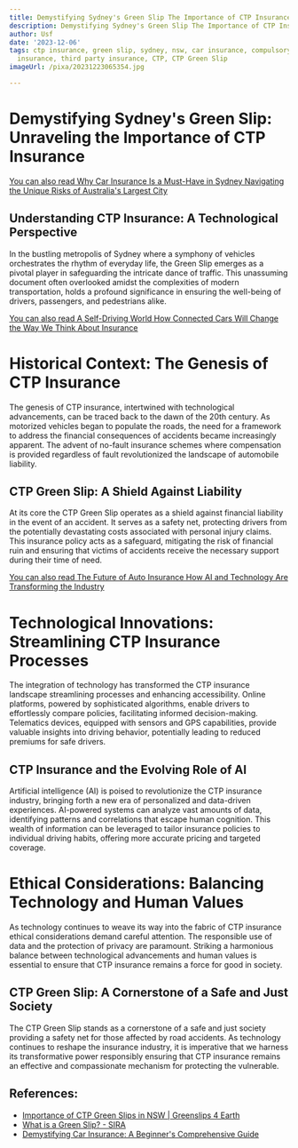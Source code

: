 ```yaml
---
title: Demystifying Sydney's Green Slip The Importance of CTP Insurance
description: Demystifying Sydney's Green Slip The Importance of CTP Insurance
author: Usf
date: '2023-12-06'
tags: ctp insurance, green slip, sydney, nsw, car insurance, compulsory third party
  insurance, third party insurance, CTP, CTP Green Slip
imageUrl: /pixa/20231223065354.jpg

---
```

# Demystifying Sydney's Green Slip: Unraveling  the Importance of CTP Insurance

[You can also read Why Car Insurance Is a Must-Have in Sydney Navigating the Unique Risks of Australia's Largest City](Why%20Car%20Insurance%20Is%20a%20Must-Have%20in%20Sydney%20Navigating%20the%20Unique%20Risks%20of%20Australia%27s%20Largest%20City)


## Understanding CTP Insurance: A Technological Perspective

In the bustling metropolis of Sydney where a symphony  of vehicles  orchestrates the  rhythm of everyday life,  the Green  Slip emerges as a  pivotal player in safeguarding  the intricate dance of traffic. This unassuming  document often overlooked amidst the complexities of modern transportation, holds a profound significance in ensuring the well-being  of drivers, passengers, and pedestrians alike.

[You  can also read A Self-Driving World How Connected Cars Will Change the Way We Think About Insurance](A%20Self-Driving%20World%20How%20Connected%20Cars%20Will%20Change%20the%20Way%20We%20Think%20About%20Insurance)


# Historical Context: The Genesis  of CTP Insurance

The genesis of CTP insurance, intertwined with technological advancements, can be traced back to the dawn of the 20th century. As motorized vehicles began to populate the roads, the need for a framework to address the  financial consequences of accidents became increasingly apparent. The advent  of  no-fault insurance schemes where compensation is provided  regardless of fault revolutionized the landscape of  automobile liability.

## CTP Green Slip: A Shield Against Liability

At its core the CTP  Green Slip operates as a shield against financial liability in the event of an accident. It serves as  a safety net, protecting  drivers from the potentially devastating  costs associated with personal  injury claims. This insurance policy acts as a safeguard, mitigating the risk of financial  ruin and ensuring that victims of accidents receive the necessary support during their time of need.

[You can also read The Future of Auto Insurance How  AI and Technology Are Transforming the  Industry](The%20Future%20of%20Auto%20Insurance%20How%20AI%20and%20Technology%20Are%20Transforming%20the%20Industry)


# Technological Innovations: Streamlining CTP  Insurance  Processes

The integration of  technology has transformed the CTP insurance landscape streamlining processes and enhancing accessibility.  Online  platforms, powered  by sophisticated algorithms, enable drivers  to effortlessly compare  policies, facilitating informed decision-making.  Telematics devices, equipped with sensors and GPS capabilities, provide valuable insights  into driving behavior, potentially leading to  reduced premiums for safe drivers.

## CTP  Insurance and the Evolving Role of AI

Artificial intelligence  (AI) is poised to revolutionize the CTP insurance industry, bringing forth a new era of personalized and data-driven experiences. AI-powered systems can analyze vast amounts of data, identifying patterns and  correlations that escape human  cognition. This wealth of information can be leveraged to tailor insurance policies to individual driving habits, offering more accurate pricing and targeted coverage.

# Ethical Considerations: Balancing Technology and Human Values

As technology continues to weave its way into the fabric of CTP insurance ethical considerations demand careful  attention. The responsible use of data and the protection  of privacy are paramount.  Striking a harmonious balance between technological advancements and human values is essential to  ensure that CTP insurance remains a  force for good in society.

## CTP  Green  Slip: A Cornerstone of a Safe and Just Society

The CTP  Green Slip stands as a cornerstone of a safe and just society providing a safety net for those affected by road  accidents. As technology continues to reshape the insurance industry, it is imperative that we harness its  transformative power responsibly ensuring that CTP  insurance remains an effective and compassionate mechanism for protecting the vulnerable.

## References:
- [Importance of CTP Green Slips in NSW | Greenslips 4 Earth](https://greenslips4earth.com.au/importance-of-ctp-greenslips-new-south-wales/)
- [What is a Green Slip? - SIRA](https://www.sira.nsw.gov.au/insurance-coverage/CTP-insurance-Green-Slips/what-is-a-green-slip)
- [Demystifying Car Insurance: A Beginner's Comprehensive Guide](https://www.toolify.ai/ai-news/demystifying-car-insurance-a-beginners-comprehensive-guide-185571)
